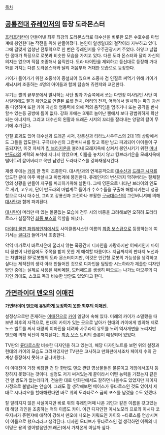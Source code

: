 [[목차]]
== [[공룡전대 쥬레인저]]의 등장 도라몬스터 ==
[[프리프리칸]]이 만들어낸 최후 최강의 도라몬스터로 대수신을 비롯한 모든 수호수를 마법계에 봉인한다는 작전을 위해 만들어졌다. 본인이 일생일대의 걸작이라 자부하고 있다. 그에 걸맞게 엄청난 전투력으로 한 번은 쥬레인저를 우주관광시켜 주었다. 하얗고 날렵한 몸매가 특징으로 로봇과 비슷한 모습을 가지고 있다. 다른 도라 몬스터와 달리 자신의 의지는 없으며 직접 조종해서 움직인다. 도라 타이탄을 제외하고 등신대로 등장해 거대화를 거치는 다른 도라몬스터와 달리 처음부터 거대한 모습으로 등장한다.

카이가 들어가기 위한 조종석이 증설되어 있으며 조종자 겸 인질로 써먹기 위해 카이가 세뇌시켜 조종하는 4명의 아이들과 함께 탑승해 쥬렌쟈와 교전한다.

무기는 뿔의 끝부분에서 발사하는 사탄 빔과 가슴쪽에서 쏘는 다연장 미사일인 사탄 미사일외에도 팔과 체인으로 연결된 로켓 펀치, 머리의 전격, 어깨에서 발사하는 파괴 광선 등 다양하며 또한 카이 자신의 염동력에 의해 적의 움직임을 멈추거나 또는 공격을 반사할수 있는등 공방에 틈이 없다. 강화 후에는 3개로 늘어난 뿔에서 보다 광범위하게 확산되는 에너지파, 그리고 대수신의 왼팔과 드래곤 시저의 꼬리를 잘라내는 양팔의 칼이 무기에 추가된다.

인질 효과도 있어 대수신과 드래곤 시저, 강룡신과 티라노사우루스의 2대 1의 상황에서도 그들을 압도한다. 구극대수신의 그란버니셔를 맞고 목만 남고 파괴되어 아이들이 구출되지만, 이것 자체가 [[킹 브라키온]]을 불러내 모래지옥에 삼켜서 봉인시키기 위한 [[마녀 반도라]]의 계략의 포석에 지나지 않았으며, 이틈을 놓치지 않고 킹브라키온을 모래지옥에 떨어트려 묻어버리고 목만 남았던 도라타로스를 강화재생시킨다.

재생 후에는 [[카이]] 한 명이 조종한다. 대사탄과의 연계공격으로 [[대수신]]과 [[드래곤 시저]]를 압도한 끝에 아주 박살내고 마법계에 봉인한다. 쥬레인저의 변신까지 막혀버리는 절체절명의 상황을 만들어 지구를 파괴하기위해 날뛴다. 그때 영혼으로 나타난 브라이의 인도로 게키, 고우시, 단이 반도라의 마법계로 들어가 수호수들을 구출해 해방시키는데 성공함으로 다시 대수신, 그리고 강룡신과 교전하나 부활한 [[구극대수신]]의 그란버니셔에 의해 [[대사탄]]과 함께 파괴된다.

[[대사탄]]이 머리만 떠 있는 볼품없는 모습에 전투 시의 비중을 고려해보면 오히려 도라타로스가 실질적인 [[최종 보스]]의 역할을 해냈다.

[[마이티 몰핀 파워레인저]]에서도 사이클롭시스란 이름의 [[최종 보스]]급으로 등장하는데 여기서는 [[그리포자|골다]]가 들어가서 조종한다.

악역 메카로서 바르지온에 꿀리지 않는 폭풍간지 디자인을 자랑하지만 어째서인지 마이티 몰핀이 나왔음에도 주목을 받지 못한 게 애석할 따름이다. 지금까지의 판타지 노선과는 차별화된 SF로봇형의 도라 몬스터이지만, 이것은 인간형 로봇의 가능성을 생각하고 싶다는 제작진의 생각 아래 만들어진 것으로 디자인을 담당한 시노하라가 제출한 디자인 방안 중에는 실제로 사용된 헤비메탈, 모터헤드를 생생히 떠오르는 나가노 마모루의 디자인 외에도, 스코프 독과 비슷한 방안도 있었다고 한다.

== [[가면라이더 덴오]]의 [[이매진(가면라이더 덴오)|이매진]] ==
'''[[가이델|가면라이더 덴오에 유일하게 등장하지 못한 최후의 이매진.]]'''

설정상으로만 존재하는 [[이매진]]으로 [[카이(가면라이더 덴오)|카이]] 일당에 속해 있다. 미래의 카이가 소멸했을 때 보낸 최후의 자객으로, 현대의 카이가 있는 곳으로 날아가 현대의 카이에게 빙의해 제로노스 벨트를 써서 대량의 이마진을 데려와 사쿠라이 유토를 노려 역사개변을 노리지만 덴오에 의해 작전이 저지된다는 [[최종 보스]] 트리의 플롯이 예정되어 있었다.

TV판의 [[류타로스]]랑 비슷한 디자인을 하고 있는데, 해당 디자인노트를 보면 위의 설정과 현대의 카이의 모습도 그려져있지만 TV판은 고사하고 만화판에서조차 페이지 수의 관계상 등장하지 못하고 끝나버렸다.

이 이매진이 가장 비참한 건 단 한번도 덴오 관련 영상물들은 물론이고 게임에서조차 등장하지 못했다는 것이다. 설정도 저기 써져있는게 끝이라서 어떤 능력을 가졌는지 같은건 알 방도가 없는데다가, 전술한 대로 만화판에서도 잘하면 나올수도 있었지만 페이지 사정으로 불발되는 안습이. 그래도 잘 생각해보면 베이스가 류타로스인 것도 있어서 제대로 시나리오를 할애해줬다면 바로 위의 도라타로스 급의 포스를 남겼을 수도 있겠다.

잘 알려지지 않은 사실이지만 바로 위의 쥬레인저때 나온 괴인과 같은 이름을 갖고있는데 해당 괴인을 조종하는 적의 이름도 카이. 이건 디자인한 이시노모리 프로의 이시다 코우지씨가 쥬렌쟈에 애착이 강해서 덴오에 나오는 키워드인 카이와 ~타로스를 연상시켜 이 이름으로 했으리라고 생각된다. 디자인 모티브가 류타로스인 걸 생각하면 이쪽의 네이밍은 용의 영어발음인(드래곤)에서 가져온게 아닐까 싶다.
